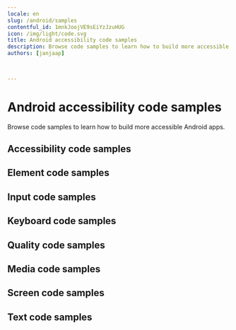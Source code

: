 ```yaml
---
locale: en
slug: /android/samples
contentful_id: 1mnkJoojVE9sEiYzJzuHUG
icon: /img/light/code.svg
title: Android accessibility code samples
description: Browse code samples to learn how to build more accessible Android apps.
authors: [janjaap]


	
---
```


# Android accessibility code samples

Browse code samples to learn how to build more accessible Android apps.

## Accessibility code samples

<LinkList title="List of Android Accessibility Code samples" isHighlighted={true}>
  <LinkListItem url="/en/docs/android/samples/accessibility-action" title="Accessibility action" pageTitle="Accessibility action on Android" shortDescription="Accessibility actions provide alternative ways for users of assistive technologies to perform actions."/>
  <LinkListItem url="/en/docs/android/samples/accessibility-announcement" title="Accessibility announcement" pageTitle="Accessibility announcement on Android" shortDescription="Users of assistive technologies should be made aware of important changes in content through accessibility announcements."/>
  <LinkListItem url="/en/docs/android/samples/accessibility-dialog" title="Accessibility dialog" pageTitle="Accessibility dialog on Android" shortDescription="A dialog overlays the screen and offers one or more actions to proceed."/>
  <LinkListItem url="/en/docs/android/samples/accessibility-focus-indicator" title="Accessibility focus indicator" pageTitle="Accessibility focus indicator on Android" shortDescription="Users should know which element has focus when using a keyboard or assistive technology."/>
  <LinkListItem url="/en/docs/android/samples/accessibility-focus" title="Accessibility focus" pageTitle="Accessibility focus on Android" shortDescription="Sometimes you need to programmatically move the accessibility focus to a specific element."/>
  <LinkListItem url="/en/docs/android/samples/accessibility-focusability" title="Accessibility focusability" pageTitle="Accessibility focusability on Android" shortDescription="An element should indicate whether it should be focusable by assistive technologies or not."/>
  <LinkListItem url="/en/docs/android/samples/accessibility-group" title="Accessibility group" pageTitle="Accessibility group on Android" shortDescription="It is easier and quicker for users of assistive technologies to interact with grouped elements."/>
  <LinkListItem url="/en/docs/android/samples/accessibility-hint" title="Accessibility hint" pageTitle="Accessibility hint on Android" shortDescription="An accessibility hint helps users to understand what will happen after performing an action."/>
  <LinkListItem url="/en/docs/android/samples/accessibility-label" title="Accessibility label" pageTitle="Accessibility label on Android" shortDescription="An accessibility label helps users of assistive technologies to identify elements on the screen."/>
  <LinkListItem url="/en/docs/android/samples/accessibility-language" title="Accessibility language" pageTitle="Accessibility language on Android" shortDescription="When content is written in multiple languages, foreign words should ideally be indicated in their respective language."/>
  <LinkListItem url="/en/docs/android/samples/accessibility-link" title="Accessibility link" pageTitle="Accessibility link on Android" shortDescription="Links should be accessible for users of assistive technologies."/>
  <LinkListItem url="/en/docs/android/samples/accessibility-live-region" title="Accessibility live region" pageTitle="Accessibility live region on Android" shortDescription="A live region allows users of assistive technologies to receive updates whenever important information on the screen changes."/>
  <LinkListItem url="/en/docs/android/samples/accessibility-modal" title="Accessibility modal" pageTitle="Accessibility modal on Android" shortDescription="A modal overlays the screen with additional content."/>
  <LinkListItem url="/en/docs/android/samples/accessibility-name" title="Accessibility name" pageTitle="Accessibility name on Android" shortDescription="The accessibility name indicates the name used for interface elements by assistive technologies."/>
  <LinkListItem url="/en/docs/android/samples/accessibility-order" title="Accessibility order" pageTitle="Accessibility order on Android" shortDescription="Assistive technologies try to determine a logical accessibility order based on the placement and properties of the elements on the screen."/>
  <LinkListItem url="/en/docs/android/samples/accessibility-role" title="Accessibility role" pageTitle="Accessibility role on Android" shortDescription="An accessibility role helps users of assistive technologies to understand the purpose of elements on the screen."/>
  <LinkListItem url="/en/docs/android/samples/accessibility-state" title="Accessibility state" pageTitle="Accessibility state on Android" shortDescription="An accessibility state helps users of assistive technologies to understand the state of elements on the screen."/>
  <LinkListItem url="/en/docs/android/samples/accessibility-value" title="Accessibility value" pageTitle="Accessibility value on Android" shortDescription="An accessibility value helps users of assistive technologies to understand the value of elements on the screen."/>
</LinkList>

## Element code samples

<LinkList title="List of Android Element Code samples" isHighlighted={true}>
  <LinkListItem url="/en/docs/android/samples/element-focus-change" title="Element focus change" pageTitle="Element focus change on Android" shortDescription="Whenever an element receives focus, it should not automatically trigger an event which changes context."/>
  <LinkListItem url="/en/docs/android/samples/element-identification" title="Element identification" pageTitle="Element identification on Android" shortDescription="Functionality that is repeated on multiple screens should use consistent identification."/>
  <LinkListItem url="/en/docs/android/samples/element-position" title="Element position" pageTitle="Element position on Android" shortDescription="Components that are repeated on multiple screens should have a consistent position."/>
</LinkList>

## Input code samples

<LinkList title="List of Android Input Code samples" isHighlighted={true}>
  <LinkListItem url="/en/docs/android/samples/input-cancellation" title="Input cancellation" pageTitle="Input cancellation on Android" shortDescription="Users should be able to cancel accidental interaction."/>
  <LinkListItem url="/en/docs/android/samples/input-content-type" title="Input content type" pageTitle="Input content type on Android" shortDescription="Setting the content type for input fields helps user entering data."/>
  <LinkListItem url="/en/docs/android/samples/input-errors" title="Input errors" pageTitle="Input errors on Android" shortDescription="Users should be notified when they make input errors."/>
  <LinkListItem url="/en/docs/android/samples/input-gestures" title="Input gestures" pageTitle="Input gestures on Android" shortDescription="Gesture activated functionality should also be available without the use of gestures."/>
  <LinkListItem url="/en/docs/android/samples/input-instructions" title="Input instructions" pageTitle="Input instructions on Android" shortDescription="When a label might not describe the requested input sufficiently, you should add additional instructions."/>
  <LinkListItem url="/en/docs/android/samples/input-keyboard-type" title="Input keyboard type" pageTitle="Input keyboard type on Android" shortDescription="Setting the keyboard type for input fields helps user entering data."/>
  <LinkListItem url="/en/docs/android/samples/input-label" title="Input label" pageTitle="Input label on Android" shortDescription="Input fields should have labels so that users know what input data is expected."/>
  <LinkListItem url="/en/docs/android/samples/input-motion" title="Input motion" pageTitle="Input motion on Android" shortDescription="Provide an alternative way for actions activated by motion, to allow everyone to use the functionality."/>
  <LinkListItem url="/en/docs/android/samples/input-predictable" title="Input predictable" pageTitle="Input predictable on Android" shortDescription="Whenever a user provides input, there should be no change of context."/>
</LinkList>

## Keyboard code samples

<LinkList title="List of Android Keyboard Code samples" isHighlighted={true}>
  <LinkListItem url="/en/docs/android/samples/keyboard-order" title="Keyboard order" pageTitle="Keyboard order on Android" shortDescription="By adjusting the keyboard order, you can provide a great experience for users that control their device using a hardware keyboard."/>
  <LinkListItem url="/en/docs/android/samples/keyboard-shortcuts" title="Keyboard shortcuts" pageTitle="Keyboard shortcuts on Android" shortDescription="Most people operate their smartphones with touch, but some people use an external keyboard."/>
</LinkList>

## Quality code samples

<LinkList title="List of Android Quality Code samples" isHighlighted={true}>
  <LinkListItem url="/en/docs/android/samples/linting" title="Linting" pageTitle="Linting on Android" shortDescription="Linting is the process of running a tool which analyzes your code for potential errors."/>
</LinkList>

## Media code samples

<LinkList title="List of Android Media Code samples" isHighlighted={true}>
  <LinkListItem url="/en/docs/android/samples/audio-control" title="Audio control" pageTitle="Audio control on Android" shortDescription="Users should be able to control audio whenever it plays automatically."/>
  <LinkListItem url="/en/docs/android/samples/audio-description" title="Audio description" pageTitle="Audio description on Android" shortDescription="Videos should include audio description when important visual details are shown which you cannot hear."/>
  <LinkListItem url="/en/docs/android/samples/live-captions" title="Live captions" pageTitle="Live captions on Android" shortDescription="Captions should be provided in real-time to enable users to understand what is being said in live videos."/>
  <LinkListItem url="/en/docs/android/samples/captions" title="Captions" pageTitle="Captions on Android" shortDescription="Captions should be provided to enable users to understand what is being said in videos."/>
  <LinkListItem url="/en/docs/android/samples/transcript" title="Transcript" pageTitle="Transcript on Android" shortDescription="Videos should contain a transcript to allow users to read what is shown in media, such as a video or podcast."/>
</LinkList>

## Screen code samples

<LinkList title="List of Android Screen Code samples" isHighlighted={true}>
  <LinkListItem url="/en/docs/android/samples/reduced-animations" title="Reduced animations" pageTitle="Reduced animations on Android" shortDescription="Content which conveys a sense of motion can be a barrier for users."/>
  <LinkListItem url="/en/docs/android/samples/contrast" title="Contrast" pageTitle="Contrast on Android" shortDescription="Apps should provide enough contrast between text and its background so that it can be read by people with moderately low vision."/>
  <LinkListItem url="/en/docs/android/samples/dark-mode" title="Dark mode" pageTitle="Dark mode on Android" shortDescription="Dark mode darkens background colours and provides a more comfortable viewing experience in low light."/>
  <LinkListItem url="/en/docs/android/samples/frequent-flashes" title="Frequent flashes" pageTitle="Frequent flashes on Android" shortDescription="Rapidly flashing images or views can cause seizures for some users."/>
  <LinkListItem url="/en/docs/android/samples/descriptive-headers" title="Descriptive headers" pageTitle="Descriptive headers on Android" shortDescription="Screens should have descriptive headers, this helps users find specific content and orient themselves within your app."/>
  <LinkListItem url="/en/docs/android/samples/descriptive-labels" title="Descriptive labels" pageTitle="Descriptive labels on Android" shortDescription="Screens should have descriptive labels, these help users recognize which purpose controls have."/>
  <LinkListItem url="/en/docs/android/samples/screen-orientation" title="Screen orientation" pageTitle="Screen orientation on Android" shortDescription="Apps should adapt to the preferred display orientation of the user."/>
  <LinkListItem url="/en/docs/android/samples/reflow" title="Reflow" pageTitle="Reflow on Android" shortDescription="Content on the screen should reflow based on the users' preferences."/>
  <LinkListItem url="/en/docs/android/samples/search-functionality" title="Search functionality" pageTitle="Search functionality on Android" shortDescription="Users might have difficulty finding a specific screen."/>
  <LinkListItem url="/en/docs/android/samples/skip-content" title="Skip content" pageTitle="Skip content on Android" shortDescription="It can be helpful for users to skip repeated blocks of content."/>
  <LinkListItem url="/en/docs/android/samples/adjustable-timing" title="Adjustable timing" pageTitle="Adjustable timing on Android" shortDescription="Everyone, including people with disabilities, should have adequate time to interact with your app."/>
  <LinkListItem url="/en/docs/android/samples/screen-title" title="Screen title" pageTitle="Screen title on Android" shortDescription="Each screen should have a descriptive title, which helps users with identifying the screen."/>
</LinkList>

## Text code samples

<LinkList title="List of Android Text Code samples" isHighlighted={true}>
  <LinkListItem url="/en/docs/android/samples/bold-text" title="Bold text" pageTitle="Bold text on Android" shortDescription="Apps should use bold text when users have indicated this as a preference in the system settings."/>
  <LinkListItem url="/en/docs/android/samples/text-element" title="Text element" pageTitle="Text element on Android" shortDescription="Always use text elements to display text, unless this is not possible due to styling, such as text logo's."/>
  <LinkListItem url="/en/docs/android/samples/localization" title="Localization" pageTitle="Localization on Android" shortDescription="Assistive technologies, such as the screen reader, use the locale for the pronunciation of utterances."/>
  <LinkListItem url="/en/docs/android/samples/scale-text" title="Scale text" pageTitle="Scale text on Android" shortDescription="Apps should scale text to the size specified by users in the system settings."/>
  <LinkListItem url="/en/docs/android/samples/text-spacing" title="Text spacing" pageTitle="Text spacing on Android" shortDescription="Content should adapt to increased spacing between lines, words, letters, and paragraphs."/>
  <LinkListItem url="/en/docs/android/samples/text-truncation" title="Text truncation" pageTitle="Text truncation on Android" shortDescription="Text should never get truncated in your app, even when users have enlarged their font size."/>
</LinkList>